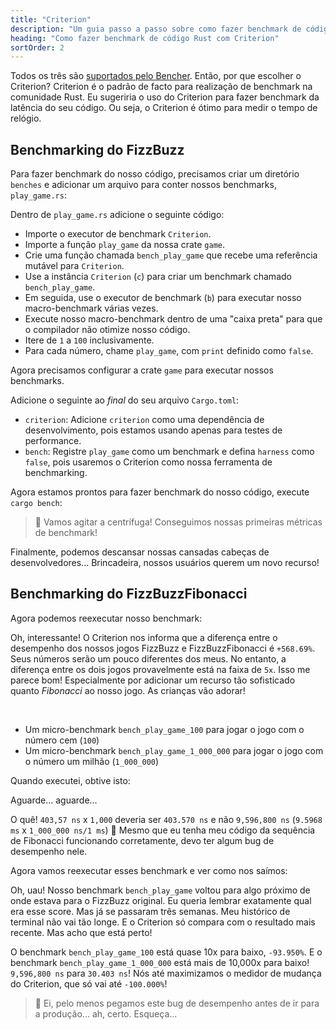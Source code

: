```yaml
---
title: "Criterion"
description: "Um guia passo a passo sobre como fazer benchmark de código Rust com Criterion"
heading: "Como fazer benchmark de código Rust com Criterion"
sortOrder: 2
---
```



<Benchmarking />

<FizzBuzzRust />

<StepByStepRust />

<MicroVsMacro />

<BenchmarkingRust />

Todos os três são [suportados pelo Bencher](/docs/pt/explanation/adapters/). Então, por que escolher o Criterion?
Criterion é o padrão de facto para realização de benchmark na comunidade Rust.
Eu sugeriria o uso do Criterion para fazer benchmark da latência do seu código.
Ou seja, o Criterion é ótimo para medir o tempo de relógio.

<FizzBuzzRefactor />

## Benchmarking do FizzBuzz

Para fazer benchmark do nosso código, precisamos criar um diretório `benches` e adicionar um arquivo para conter nossos benchmarks, `play_game.rs`:

<GameBenchesTree />

Dentro de `play_game.rs` adicione o seguinte código:

<FizzBuzzRefactorBenchesCode />

- Importe o executor de benchmark `Criterion`.
- Importe a função `play_game` da nossa crate `game`.
- Crie uma função chamada `bench_play_game` que recebe uma referência mutável para `Criterion`.
- Use a instância `Criterion` (`c`) para criar um benchmark chamado `bench_play_game`.
- Em seguida, use o executor de benchmark (`b`) para executar nosso macro-benchmark várias vezes.
- Execute nosso macro-benchmark dentro de uma "caixa preta" para que o compilador não otimize nosso código.
- Itere de `1` a `100` inclusivamente.
- Para cada número, chame `play_game`, com `print` definido como `false`.

Agora precisamos configurar a crate `game` para executar nossos benchmarks.

Adicione o seguinte ao _final_ do seu arquivo `Cargo.toml`:

<GameCargoToml />

- `criterion`: Adicione `criterion` como uma dependência de desenvolvimento, pois estamos usando apenas para testes de performance.
- `bench`: Registre `play_game` como um benchmark e defina `harness` como `false`, pois usaremos o Criterion como nossa ferramenta de benchmarking.

Agora estamos prontos para fazer benchmark do nosso código, execute `cargo bench`:

<BenchPlayGameOutput />

> 🐰 Vamos agitar a centrífuga! Conseguimos nossas primeiras métricas de benchmark!

Finalmente, podemos descansar nossas cansadas cabeças de desenvolvedores...
Brincadeira, nossos usuários querem um novo recurso!

<FizzBuzzFibonacciRust>
  <PlayGameRustCode />
</FizzBuzzFibonacciRust>

## Benchmarking do FizzBuzzFibonacci

Agora podemos reexecutar nosso benchmark:

<BenchPlayGameFibonacciOutput />

Oh, interessante! O Criterion nos informa que a diferença entre o desempenho dos nossos jogos FizzBuzz e FizzBuzzFibonacci é `+568.69%`.
Seus números serão um pouco diferentes dos meus.
No entanto, a diferença entre os dois jogos provavelmente está na faixa de `5x`.
Isso me parece bom! Especialmente por adicionar um recurso tão sofisticado quanto _Fibonacci_ ao nosso jogo.
As crianças vão adorar!

<FizzBuzzFibonacciOpenRust>
  <FizzBuzzFibonacciOpenRustCode />
</FizzBuzzFibonacciOpenRust>

<TheEnd />

<br />

<OnFire />

<BenchPlayGameOnFireCode />

- Um micro-benchmark `bench_play_game_100` para jogar o jogo com o número cem (`100`)
- Um micro-benchmark `bench_play_game_1_000_000` para jogar o jogo com o número um milhão (`1_000_000`)

Quando executei, obtive isto:

<BenchPlayGameOnFireOutputStart />

Aguarde... aguarde...

<BenchPlayGameOnFireOutput />

O quê! `403,57 ns` x `1,000` deveria ser `403.570 ns` e não `9,596,800 ns` (`9.5968 ms` x `1_000_000 ns/1 ms`) 🤯 
Mesmo que eu tenha meu código da sequência de Fibonacci funcionando corretamente, devo ter algum bug de desempenho nele.

<FizzBuzzFibonacciFixRust />

Agora vamos reexecutar esses benchmark e ver como nos saímos:

<BenchPlayGameFixOutput />

Oh, uau! Nosso benchmark `bench_play_game` voltou para algo próximo de onde estava para o FizzBuzz original.
Eu queria lembrar exatamente qual era esse score. Mas já se passaram três semanas.
Meu histórico de terminal não vai tão longe.
E o Criterion só compara com o resultado mais recente.
Mas acho que está perto!

O benchmark `bench_play_game_100` está quase 10x para baixo, `-93.950%`.
E o benchmark `bench_play_game_1_000_000` está mais de 10,000x para baixo! `9,596,800 ns` para `30.403 ns`!
Nós até maximizamos o medidor de mudança do Criterion, que só vai até `-100.000%`!

> 🐰 Ei, pelo menos pegamos este bug de desempenho antes de ir para a produção... ah, certo. Esqueça...

<CatchInCi />

<CatchInCiOutput />

<CatchInCiPlot />

<CatchInCiPlotRustBench title="Como fazer Benchmark em Rust com Criterion" />

<BencherFooter />
